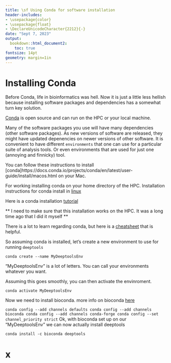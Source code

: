 ```yaml
---
title: \sf Using Conda for software installation
header-includes:
- \usepackage{color}
- \usepackage{float}
- \DeclareUnicodeCharacter{2212}{-}
date: "Sept 7, 2023"
output:
  bookdown::html_document2:
    toc: true
fontsize: 14pt
geometry: margin=1in
---
```



# Installing Conda

Before Conda, life in bioinformatics was hell. Now it is just a little less hellish because installing software packages and dependencies has a somewhat turn key solution. 

[Conda](https://anaconda.org/anaconda/conda) is open source and can run on the HPC or your local machine. 

Many of the software packages you use will have many dependencies (other software packages). As new versions of software are released, they might have updated depenencies on newer versions of other software. It is convenient to have different `environments` that one can use for a particular suite of analysis tools. Or even environments that are used for just one (annoying and finnicky) tool. 

You can follow these instructions to install [conda]https://docs.conda.io/projects/conda/en/latest/user-guide/install/macos.html on your Mac.

For working installing conda on your home directory of the HPC.
Installation instructions for conda install in [linux](https://docs.conda.io/projects/conda/en/latest/user-guide/install/linux.html)

Here is a conda installation [tutorial](https://rabernat.medium.com/custom-conda-environments-for-data-science-on-hpc-clusters-32d58c63aa95)

** I need to make sure that this installation works on the HPC. It was a long time ago that I did it myself **

There is a lot to learn regarding conda, but here is a [cheatsheet](https://docs.conda.io/projects/conda/en/latest/_downloads/843d9e0198f2a193a3484886fa28163c/conda-cheatsheet.pdf) that is helpful.

So assuming conda is installed, let's create a new environment to use for running `deeptools`

```conda create --name MyDeeptoolsEnv
```

"MyDeeptoolsEnv" is a lot of letters. You can call your environments whatever you want.

Assuming this goes smoothly, you can then activate the envinroment.

```conda activate MyDeeptoolsEnv
```

Now we need to install bioconda. more info on bioconda [here](https://bioconda.github.io/)

```conda config --add channels defaults
conda config --add channels bioconda
conda config --add channels conda-forge
conda config --set channel_priority strict
```
Ok, with bioconda set up on our "MyDeeptoolsEnv" we can now actually install deeptools

```conda install -c bioconda deeptools
```

# x
